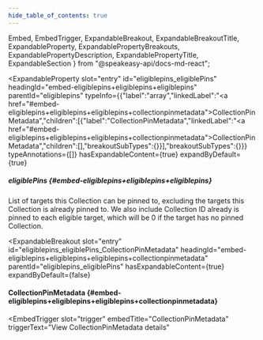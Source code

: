```yaml
---
hide_table_of_contents: true
---
```

  Embed,
  EmbedTrigger,
  ExpandableBreakout,
  ExpandableBreakoutTitle,
  ExpandableProperty,
  ExpandablePropertyBreakouts,
  ExpandablePropertyDescription,
  ExpandablePropertyTitle,
  ExpandableSection
} from "@speakeasy-api/docs-md-react";

<ExpandableSection>

<ExpandableProperty
  slot="entry"
  id="eligiblepins_eligiblePins"
  headingId="embed-eligiblepins+eligiblepins+eligiblepins"
  parentId="eligiblepins"
  typeInfo={{"label":"array","linkedLabel":"<a href=\"#embed-eligiblepins+eligiblepins+eligiblepins+collectionpinmetadata\">CollectionPinMetadata</a>","children":[{"label":"CollectionPinMetadata","linkedLabel":"<a href=\"#embed-eligiblepins+eligiblepins+eligiblepins+collectionpinmetadata\">CollectionPinMetadata</a>","children":[],"breakoutSubTypes":{}}],"breakoutSubTypes":{}}}
  typeAnnotations={[]}
  hasExpandableContent={true}
  expandByDefault={true}
>

<ExpandablePropertyTitle slot="title">

##### eligiblePins \{#embed-eligiblepins+eligiblepins+eligiblepins\}

</ExpandablePropertyTitle>

<ExpandablePropertyDescription slot="description">

List of targets this Collection can be pinned to, excluding the targets this Collection is already pinned to. We also include Collection ID already is pinned to each eligible target, which will be 0 if the target has no pinned Collection.

</ExpandablePropertyDescription>

<ExpandablePropertyBreakouts slot="breakouts">

<ExpandableBreakout
  slot="entry"
  id="eligiblepins_eligiblePins_CollectionPinMetadata"
  headingId="embed-eligiblepins+eligiblepins+eligiblepins+collectionpinmetadata"
  parentId="eligiblepins_eligiblePins"
  hasExpandableContent={true}
  expandByDefault={false}
>

<ExpandableBreakoutTitle slot="title">

#### CollectionPinMetadata \{#embed-eligiblepins+eligiblepins+eligiblepins+collectionpinmetadata\}

</ExpandableBreakoutTitle>

<Embed slot="embed">

<EmbedTrigger
  slot="trigger"
  embedTitle="CollectionPinMetadata"
  triggerText="View CollectionPinMetadata details"
>

<Embedcollectionpinmetadata />

</EmbedTrigger>

</Embed>

</ExpandableBreakout>

</ExpandablePropertyBreakouts>

</ExpandableProperty>

</ExpandableSection>